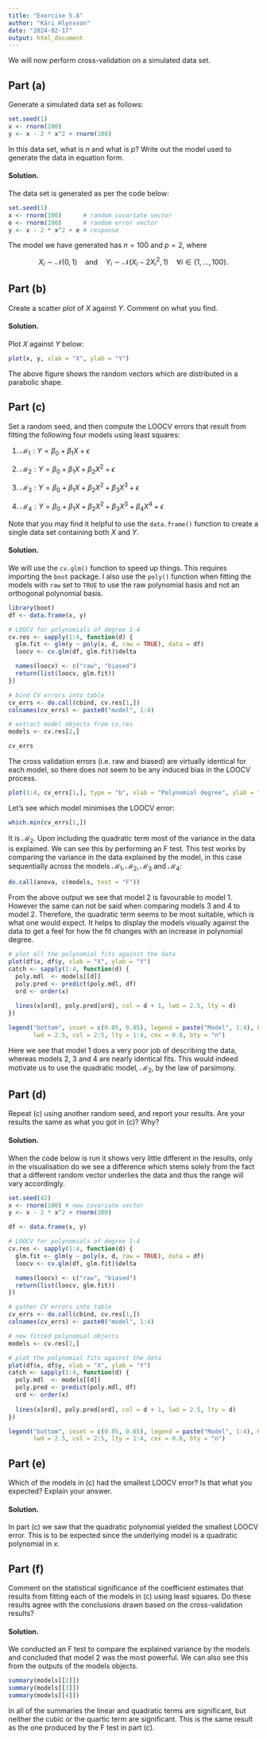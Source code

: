 ```yaml
---
title: "Exercise 5.8"
author: "Kári Hlynsson"
date: "2024-02-17"
output: html_document
---
```


We will now perform cross-validation on a simulated data set.

## Part (a)

Generate a simulated data set as follows:

``` r
set.seed(1)
x <- rnorm(100)
y <- x - 2 * x^2 + rnorm(100)
```

In this data set, what is $n$ and what is $p$? Write out the model used to generate the data in equation form.

#### Solution.

The data set is generated as per the code below:

```r
set.seed(1)
x <- rnorm(100)      # random covariate vector
e <- rnorm(100)      # random error vector
y <- x - 2 * x^2 + e # response
```

The model we have generated has $n = 100$ and $p = 2$, where

$$
X_i \sim \mathcal N(0, 1) \quad \text{and} \quad Y_i \sim \mathcal N(X_i - 2X_i^2, 1)\quad \forall i \in \{1, \ldots, 100\}.
$$

## Part (b)

Create a scatter plot of $X$ against $Y$. Comment on what you find.

#### Solution.

Plot $X$ against $Y$ below:

```r
plot(x, y, xlab = "X", ylab = "Y")
```

The above figure shows the random vectors which are distributed in a parabolic shape.

## Part (c)

Set a random seed, and then compute the LOOCV errors that result from fitting the following four models using least squares:

1.  $\mathcal M_1: Y = \beta_0 + \beta_1 X + \epsilon$

2.  $\mathcal M_2: Y = \beta_0 + \beta_1 X + \beta_2 X^2 + \epsilon$

3.  $\mathcal M_3: Y = \beta_0 + \beta_1 X + \beta_2 X^2 + \beta_3 X^3 + \epsilon$

4.  $\mathcal M_4: Y = \beta_0 + \beta_1 X + \beta_2 X^2 + \beta_3 X^3 + \beta_4 X^4 + \epsilon$

Note that you may find it helpful to use the `data.frame()` function to create a single data set containing both $X$ and $Y$.

#### Solution.

We will use the `cv.glm()` function to speed up things. This requires importing the `boot` package. I also use the `poly()` function when fitting the models with `raw` set to `TRUE` to use the raw polynomial basis and not an orthogonal polynomial basis.

```r
library(boot)
df <- data.frame(x, y)

# LOOCV for polynomials of degree 1-4
cv.res <- sapply(1:4, function(d) {
  glm.fit <- glm(y ~ poly(x, d, raw = TRUE), data = df)
  loocv <- cv.glm(df, glm.fit)$delta

  names(loocv) <- c("raw", "biased")
  return(list(loocv, glm.fit))
})

# bind CV errors into table
cv_errs <- do.call(cbind, cv.res[1,])
colnames(cv_errs) <- paste0("model", 1:4)

# extract model objects from cv.res
models <- cv.res[2,]

cv_errs
```

The cross validation errors (i.e. raw and biased) are virtually identical for each model, so there does not seem to be any induced bias in the LOOCV process.

```r
plot(1:4, cv_errs[1,], type = "b", xlab = "Polynomial degree", ylab = "LOOCV error")
```

Let's see which model minimises the LOOCV error:

```r
which.min(cv_errs[1,])
```

It is $\mathcal M_2$. Upon including the quadratic term most of the variance in the data is explained. We can see this by performing an F test. This test works by comparing the variance in the data explained by the model, in this case sequentially across the models $\mathcal M_1, \mathcal M_2, \mathcal M_3$ and $\mathcal M_4$:

```r
do.call(anova, c(models, test = "F"))
```

From the above output we see that model 2 is favourable to model 1. However the same can not be said when comparing models 3 and 4 to model 2. Therefore, the quadratic term seems to be most suitable, which is what one would expect. It helps to display the models visually against the data to get a feel for how the fit changes with an increase in polynomial degree.

```r
# plot all the polynomial fits against the data
plot(df$x, df$y, xlab = "X", ylab = "Y")
catch <- sapply(1:4, function(d) {
  poly.mdl  <- models[[d]]
  poly.pred <- predict(poly.mdl, df)
  ord <- order(x)
  
  lines(x[ord], poly.pred[ord], col = d + 1, lwd = 2.5, lty = d)
})

legend("bottom", inset = c(0.05, 0.05), legend = paste("Model", 1:4), horiz = TRUE,
       lwd = 2.5, col = 2:5, lty = 1:4, cex = 0.8, bty = "n")
```

Here we see that model 1 does a very poor job of describing the data, whereas models 2, 3 and 4 are nearly identical fits. This would indeed motivate us to use the quadratic model, $\mathcal M_2$, by the law of parsimony.

## Part (d)

Repeat (c) using another random seed, and report your results. Are your results the same as what you got in (c)? Why?

#### Solution.

When the code below is run it shows very little different in the results, only in the visualisation do we see a difference which stems solely from the fact that a different random vector underlies the data and thus the range will vary accordingly.

```r
set.seed(42)
x <- rnorm(100) # new covariate vector
y <- x - 2 * x^2 + rnorm(100)

df <- data.frame(x, y)

# LOOCV for polynomials of degree 1-4
cv.res <- sapply(1:4, function(d) {
  glm.fit <- glm(y ~ poly(x, d, raw = TRUE), data = df)
  loocv <- cv.glm(df, glm.fit)$delta

  names(loocv) <- c("raw", "biased")
  return(list(loocv, glm.fit))
})

# gather CV errors into table
cv_errs <- do.call(cbind, cv.res[1,])
colnames(cv_errs) <- paste0("model", 1:4)

# new fitted polynomial objects
models <- cv.res[2,]

# plot the polynomial fits against the data
plot(df$x, df$y, xlab = "X", ylab = "Y")
catch <- sapply(1:4, function(d) {
  poly.mdl  <- models[[d]]
  poly.pred <- predict(poly.mdl, df)
  ord <- order(x)
  
  lines(x[ord], poly.pred[ord], col = d + 1, lwd = 2.5, lty = d)
})

legend("bottom", inset = c(0.05, 0.05), legend = paste("Model", 1:4), horiz = TRUE,
       lwd = 2.5, col = 2:5, lty = 1:4, cex = 0.8, bty = "n")
```

## Part (e)

Which of the models in (c) had the smallest LOOCV error? Is that what you expected? Explain your answer.

#### Solution.

In part (c) we saw that the quadratic polynomial yielded the smallest LOOCV error. This is to be expected since the
underlying model is a quadratic polynomial in $x$.

## Part (f)

Comment on the statistical significance of the coefficient estimates that results from fitting each of the models in (c) using least squares. Do these results agree with the conclusions drawn based on the cross-validation results?

#### Solution.

We conducted an F test to compare the explained variance by the models and concluded that model 2 was the most powerful. We can also see this from the outputs of the models objects.

```r
summary(models[[2]])
summary(models[[3]])
summary(models[[4]])
```

In all of the summaries the linear and quadratic terms are significant, but neither the cubic or the quartic term are significant.
This is the same result as the one produced by the F test in part (c).